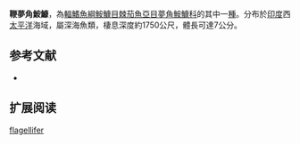 {{Speciesbox
| name = 鞭夢角鮟鱇
| image = 
| image_caption = 
| status = NE
| status_system = IUCN3.1
| genus = Oneirodes
| species = flagellifer
| authority = [[Regan_&_Trewavas|Regan & Trewavas]], 1932
| synonyms = *''Dolopichthys flagellifer''<br /><small>Regan & Trewavas, 1932</small>
}}

'''鞭夢角鮟鱇'''，為[[輻鰭魚綱|輻鰭魚綱]][[鮟鱇目|鮟鱇目]][[棘茄魚亞目|棘茄魚亞目]][[夢角鮟鱇科|夢角鮟鱇科]]的其中一[[種|種]]。分布於[[印度|印度]]西[[太平洋|太平洋]]海域，屬深海魚類，棲息深度約1750公尺，體長可達7公分。

==参考文献==
*{{FishBase_species|genus=Oneirodes|species=flagellifer|year=2011|month=12}}

== 扩展阅读 ==
{{refbegin}}
{{wikispecies-inline|Oneirodes flagellifer|鞭夢角鮟鱇}}
{{refend}}
{{Taxonbar|from=Q2707804}}

[[Category:夢角鮟鱇屬|flagellifer]]